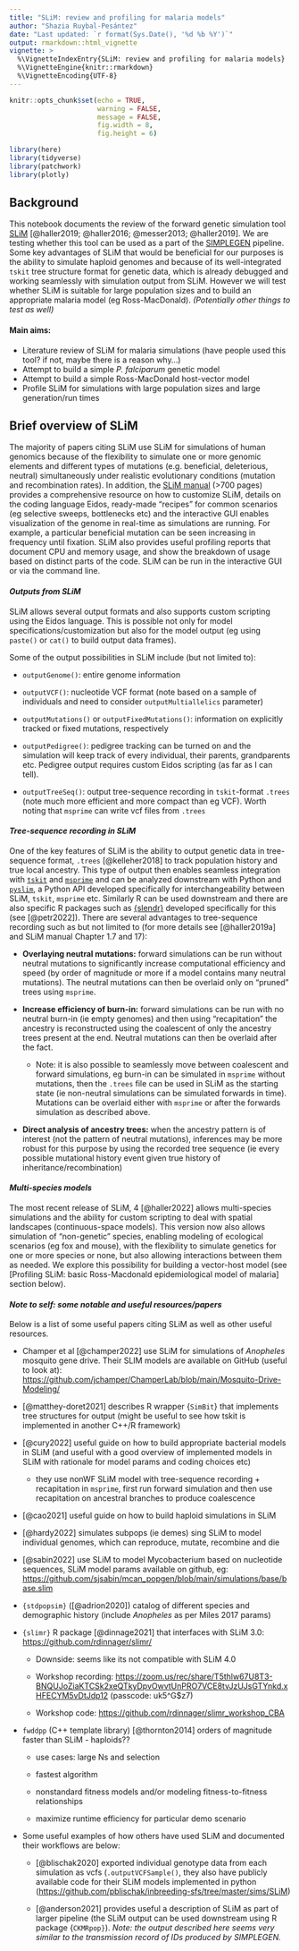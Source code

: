 ---
title: "SLiM: review and profiling for malaria models"
author: "Shazia Ruybal-Pesántez"
date: "Last updated: `r format(Sys.Date(), '%d %b %Y')`"
output: rmarkdown::html_vignette
vignette: >
  %\VignetteIndexEntry{SLiM: review and profiling for malaria models}
  %\VignetteEngine{knitr::rmarkdown}
  %\VignetteEncoding{UTF-8}
---

```{r setup, include=FALSE}
knitr::opts_chunk$set(echo = TRUE, 
                      warning = FALSE, 
                      message = FALSE, 
                      fig.width = 8, 
                      fig.height = 6)

library(here)
library(tidyverse)
library(patchwork)
library(plotly)
```

## Background

This notebook documents the review of the forward genetic simulation tool [SLiM](https://messerlab.org/slim/) [@haller2019; @haller2016; @messer2013; @haller2019]. We are testing whether this tool can be used as a part of the [SIMPLEGEN](mrc-ide.github.io/SIMPLEGEN) pipeline. Some key advantages of SLiM that would be beneficial for our purposes is the ability to simulate haploid genomes and because of its well-integrated `tskit` tree structure format for genetic data, which is already debugged and working seamlessly with simulation output from SLiM. However we will test whether SLiM is suitable for large population sizes and to build an appropriate malaria model (eg Ross-MacDonald). *(Potentially other things to test as well)*

#### **Main aims:**

-   Literature review of SLiM for malaria simulations (have people used this tool? if not, maybe there is a reason why...)
-   Attempt to build a simple *P. falciparum* genetic model
-   Attempt to build a simple Ross-MacDonald host-vector model
-   Profile SLiM for simulations with large population sizes and large generation/run times

## Brief overview of SLiM

The majority of papers citing SLiM use SLiM for simulations of human genomics because of the flexibility to simulate one or more genomic elements and different types of mutations (e.g. beneficial, deleterious, neutral) simultaneously under realistic evolutionary conditions (mutation and recombination rates). In addition, the [SLiM manual](https://messerlab.org/slim/) (\>700 pages) provides a comprehensive resource on how to customize SLiM, details on the coding language Eidos, ready-made "recipes" for common scenarios (eg selective sweeps, bottlenecks etc) and the interactive GUI enables visualization of the genome in real-time as simulations are running. For example, a particular beneficial mutation can be seen increasing in frequency until fixation. SLiM also provides useful profiling reports that document CPU and memory usage, and show the breakdown of usage based on distinct parts of the code. SLiM can be run in the interactive GUI or via the command line.

#### *Outputs from SLiM*

SLiM allows several output formats and also supports custom scripting using the Eidos language. This is possible not only for model specifications/customization but also for the model output (eg using `paste()` or `cat()` to build output data frames).

Some of the output possibilities in SLiM include (but not limited to):

-   `outputGenome()`: entire genome information

-   `outputVCF()`: nucleotide VCF format (note based on a sample of individuals and need to consider `outputMultiallelics` parameter)

-   `outputMutations()` or `outputFixedMutations()`: information on explicitly tracked or fixed mutations, respectively

-   `outputPedigree()`: pedigree tracking can be turned on and the simulation will keep track of every individual, their parents, grandparents etc. Pedigree output requires custom Eidos scripting (as far as I can tell).

-   `outputTreeSeq()`: output tree-sequence recording in `tskit`-format `.trees` (note much more efficient and more compact than eg VCF). Worth noting that `msprime` can write vcf files from `.trees`

#### *Tree-sequence recording in SLiM*

One of the key features of SLiM is the ability to output genetic data in tree-sequence format, `.trees` [@kelleher2018] to track population history and true local ancestry. This type of output then enables seamless integration with [`tskit`](https://tskit.dev/tskit/docs/stable/introduction.html) and [`msprime`](https://tskit.dev/msprime/docs/stable/intro.html) and can be analyzed downstream with Python and [`pyslim`](https://tskit.dev/pyslim/docs/stable/introduction.html), a Python API developed specifically for interchangeability between SLiM, `tskit`, `msprime` etc. Similarly R can be used downstream and there are also specific R packages such as [{slendr}](https://www.slendr.net) developed specifically for this (see [@petr2022]). There are several advantages to tree-sequence recording such as but not limited to (for more details see [@haller2019a] and SLiM manual Chapter 1.7 and 17):

-   **Overlaying neutral mutations:** forward simulations can be run without neutral mutations to significantly increase computational efficiency and speed (by order of magnitude or more if a model contains many neutral mutations). The neutral mutations can then be overlaid only on "pruned" trees using `msprime`.

-   **Increase efficiency of burn-in:** forward simulations can be run with no neutral burn-in (ie empty genomes) and then using "recapitation" the ancestry is reconstructed using the coalescent of only the ancestry trees present at the end. Neutral mutations can then be overlaid after the fact.

    -   Note: it is also possible to seamlessly move between coalescent and forward simulations, eg burn-in can be simulated in `msprime` without mutations, then the `.trees` file can be used in SLiM as the starting state (ie non-neutral simulations can be simulated forwards in time). Mutations can be overlaid either with `msprime` or after the forwards simulation as described above.

-   **Direct analysis of ancestry trees:** when the ancestry pattern is of interest (not the pattern of neutral mutations), inferences may be more robust for this purpose by using the recorded tree sequence (ie every possible mutational history event given true history of inheritance/recombination)

#### *Multi-species models*

The most recent release of SLiM, 4 [@haller2022] allows multi-species simulations and the ability for custom scripting to deal with spatial landscapes (continuous-space models). This version now also allows simulation of "non-genetic" species, enabling modeling of ecological scenarios (eg fox and mouse), with the flexibility to simulate genetics for one or more species or none, but also allowing interactions between them as needed. We explore this possibility for building a vector-host model (see [Profiling SLiM: basic Ross-Macdonald epidemiological model of malaria] section below).

#### *Note to self: some notable and useful resources/papers*

Below is a list of some useful papers citing SLiM as well as other useful resources.

-   Champer et al [@champer2022] use SLiM for simulations of *Anopheles* mosquito gene drive. Their SLIM models are available on GitHub (useful to look at): [https://github.com/jchamper/ChamperLab/blob/main/Mosquito-Drive-Modeling/](https://github.com/jchamper/ChamperLab/blob/main/Mosquito-Drive-Modeling/models/anoph_pan.slim)

-   [@matthey-doret2021] describes R wrapper {`SimBit`} that implements tree structures for output (might be useful to see how tskit is implemented in another C++/R framework)

-   [@cury2022] useful guide on how to build appropriate bacterial models in SLiM (and useful with a good overview of implemented models in SLiM with rationale for model params and coding choices etc)

    -   they use nonWF SLiM model with tree-sequence recording + recapitation in `msprime`, first run forward simulation and then use recapitation on ancestral branches to produce coalescence

-   [@cao2021] useful guide on how to build haploid simulations in SLiM

-   [@hardy2022] simulates subpops (ie demes) sing SLiM to model individual genomes, which can reproduce, mutate, recombine and die

-   [@sabin2022] use SLiM to model Mycobacterium based on nucleotide sequences, SLiM model params available on github, eg: <https://github.com/sjsabin/mcan_popgen/blob/main/simulations/base/base.slim>

-   `{stdpopsim}` ([@adrion2020]) catalog of different species and demographic history (include *Anopheles* as per Miles 2017 params)

-   `{slimr}` R package [@dinnage2021] that interfaces with SLiM 3.0: <https://github.com/rdinnager/slimr/>

    -   Downside: seems like its not compatible with SLiM 4.0

    -   Workshop recording: <https://zoom.us/rec/share/T5thlw67U8T3-BNQUJoZiaKTCSk2xeQTkyDpvOwvtUnPRO7VCE8tvJzUJsGTYnkd.xHFECYM5vDtJdp12> (passcode: uk5\^G\$z7)

    -   Workshop code: <https://github.com/rdinnager/slimr_workshop_CBA>

-   `fwddpp` (C++ template library) [@thornton2014] orders of magnitude faster than SLiM - haploids??

    -   use cases: large Ns and selection

    -   fastest algorithm

    -   nonstandard fitness models and/or modeling fitness-to-fitness relationships

    -   maximize runtime efficiency for particular demo scenario

-   Some useful examples of how others have used SLiM and documented their workflows are below:

    -   [@blischak2020] exported individual genotype data from each simulation as vcfs (`.outputVCFSample()`, they also have publicly available code for their SLiM models implemented in python (<https://github.com/pblischak/inbreeding-sfs/tree/master/sims/SLiM>)

    -   [@anderson2021] provides useful a description of SLiM as part of larger pipeline (the SLiM output can be used downstream using R package {`CKMRpop}`). *Note: the output described here seems very similar to the transmission record of IDs produced by SIMPLEGEN.*

